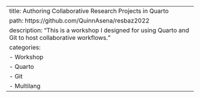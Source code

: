 ---
title: Authoring Collaborative Research Projects in Quarto
path: https://github.com/QuinnAsena/resbaz2022
description: "This is a workshop I designed for using Quarto and Git to host collaborative workflows."
categories:
  - Workshop
  - Quarto
  - Git
  - Multilang
---